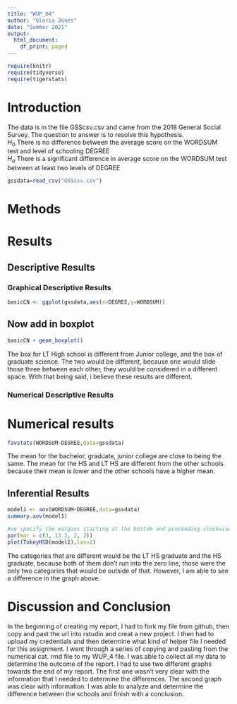 ```yaml
---
title: "WUP_04"
author: "Gloria Jones"
date: "Summer 2021"
output:
  html_document:
    df_print: paged
---
```


```r
require(knitr)
require(tidyverse)
require(tigerstats)

```

# Introduction

<!--In this section you explain what you are trying to show.  Where did the data come from?  What is the research or other question you are trying to answer?!-->

The data is in the file GSScsv.csv and came from the 2018 General Social Survey.  The question to answer is to resolve this hypothesis.  
$H_0$ There is no difference between the average score on the WORDSUM test and level of schooling DEGREE  
$H_a$ There is a significant difference in average score on the WORDSUM test between at least two levels of DEGREE  

```r
gssdata=read_csv("GSScsv.csv")
```



# Methods

<!--Decide on your methods:  use "variable analysis" or other appropriate descriptors.  Make sure to choose at least one graphical method and at least one numerical method.!-->

# Results

<!--Divide this section into two sub-sections:  One for your descriptive  results and one for your inferential results.!-->

## Descriptive Results

### Graphical Descriptive Results

<!--Graphical results here.  Make sure to show your code.  Provide appropriate labels for axes, giving units if possible, and provide a good title for the graph, too.  Use the graphical results to describe the patterns if any that exist in the data as focused toward the research question!-->

```r
basicCN <- ggplot(gssdata,aes(x=DEGREE,y=WORDSUM))
```
## Now add in boxplot

```r
basicCN + geom_boxplot()
```
  
The box for LT High school is different from Junior college, and the box of graduate science. The two would be different, because one would slide those three between each other, they would be considered in a different space. With that being said, i believe these results are different.  
  
### Numerical Descriptive Results

<!--Numerical results go here. Use the numerical results to describe the patterns if any that exist in the data as focused toward the research question!-->

# Numerical results

```r
favstats(WORDSUM~DEGREE,data=gssdata)
```
  
The mean for the bachelor, graduate, junior college are close to being the same. The mean for the HS and LT HS are different from the other schools because their mean is lower and the other schools have a higher mean.  
  
## Inferential Results

<!--State hypothesis clearly.  Make sure your discussion of the inferential test covers all the aspects that the test output produces, such as test statistic, p-value etc.  Make a decision about the null hypothesis, explain the assumptions on which the selected test/procedure was based, and why the chosen procedure satisfys the assumptions and is appropriate to answer the research question!-->
  
```r
model1 <- aov(WORDSUM~DEGREE,data=gssdata)
summary.aov(model1)
```
  
```r
#we specify the margins starting at the bottom and proceeding clockwise - thus 8.7 is the left side margin to hold the names of the factors
par(mar = c(3, 13.2, 2, 2))
plot(TukeyHSD(model1),las=2)
```
  
The categories that are different would be the LT HS graduate and the HS graduate, because both of them don't run into the zero line, those were the only two categories that would be outside of that. However, I am able to see a difference in the graph above.   
  
# Discussion and Conclusion

<!--Discussion and conclusion here.  If you found a relationship be sure to consider whether the relationship occurs because one of the variavbles causes the other, or whether they perhasps are related for some other reason.  Watch the chapter 6 videos from the GeorgeTown videos collection.!-->
      
In the beginning of creating my report, I had to fork my file from github, then copy and past the url into rstudio and creat a new project. I then had to upload my credentials and then determine what kind of helper file I needed for this assignment. I went through a series of copying and pasting from the numerical cat. rmd file to my WUP_4 file. I was able to collect all my data to determine the outcome of the report. I had to use two different graphs towards the end of my report. The first one wasn't very clear with the information that I needed to determine the differences. The second graph was clear with information. I was able to analyze and determine the difference between the schools and finish with a conclusion.